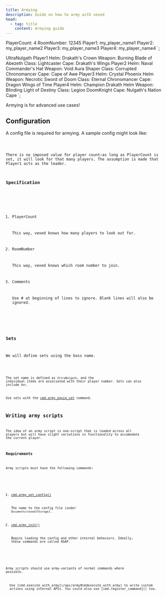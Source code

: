 ```yaml
---
title: Armying
description: Guide on how to army with vexed
head:
  - tag: title
    content: Armying guide
---
```



PlayerCount: 4
RoomNumber: 12345
Player1: my_player_name1
Player2: my_player_name2
Player3: my_player_name3
Player4: my_player_name4
`;

UltraNulgath
   Player1
      Helm: Drakath's Crown
      Weapon: Burning Blade of Abezeth
      Class: Lightcaster
      Cape: Drakath's Wings
   Player2
      Helm: Naval Commander's Hat
      Weapon: Void Aura Shaper
      Class: Corrupted Chronomancer
      Cape: Cape of Awe
   Player3
      Helm: Crystal Phoenix Helm
      Weapon: Necrotic Sword of Doom
      Class: Eternal Chronomancer
      Cape: Dragon Wings of Time
   Player4
      Helm: Champion Drakath Helm
      Weapon: Blinding Light of Destiny
      Class: Legion DoomKnight
      Cape: Nulgath's Nation Cape
`;

Armying is for advanced use cases!

## Configuration

A config file is required for armying. A sample config might look like:

<Code code={sampleConfig} lang="txt" title="config.txt" />

There is no imposed value for player count—as long as PlayerCount is set, it will look for that many players.
The assumption is made that Player1 acts as the leader.

### Specification

<Steps>

1. PlayerCount

   This way, vexed knows how many players to look out for.

2. RoomNumber

   This way, vexed knows which room number to join.

3. Comments

   Use # at beginning of lines to ignore. Blank lines will also be ignored.

</Steps>

### Sets

We will define sets using the boss name.

<Code code={sampleConfigSets} lang="txt" title="config.txt" />

The set name is defined as `UltraNulgath`, and the individual items are associated with their player number. Sets can also include `Pet`.

Use sets with the [cmd.army_equip_set](/api/army#cmdarmy_equip_set) command.

## Writing army scripts

The idea of an army script is one-script that is loaded across all players but will have slight variations in functionality to accomodate the current player.

### Requirements

Army scripts must have the following commands:

<Steps>

1. [cmd.army_set_config()](/api/army#cmdarmy_set_config)

   The name to the config file (under `Documents/vexed/Storage`).

2. [cmd.army_init()](/api/army#cmdarmy_init)

   Begins loading the config and other internal behaviors. Ideally, these commands are called ASAP.

</Steps>

Army scripts should use army-variants of normal commands where possible.

<Aside variant="tip">
  Use [cmd.execute_with_army](/api/army#cmdexecute_with_army) to write custom
  actions using internal APIs. You could also use [cmd.register_command]() too.
</Aside>
